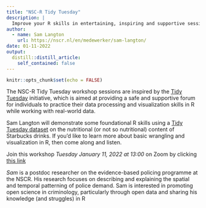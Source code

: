 ```yaml
---
title: "NSC-R Tidy Tuesday"
description: |
  Improve your R skills in entertaining, inspiring and supportive sessions presented by your colleagues.
author:
  - name: Sam Langton
    url: https://nscr.nl/en/medewerker/sam-langton/
date: 01-11-2022
output:
  distill::distill_article:
    self_contained: false
---
```



```r
knitr::opts_chunk$set(echo = FALSE)
```

The NSC-R Tidy Tuesday workshop sessions are inspired by the [Tidy Tuesday](https://www.tidytuesday.com/) initiative, which is aimed at providing a safe and supportive forum for individuals to practice their data processing and visualization skills in R while working with real-world data. 

Sam Langton will demonstrate some foundational R skills using a [Tidy Tuesday dataset](https://raw.githubusercontent.com/rfordatascience/tidytuesday/master/data/2021/2021-12-21/starbucks.csv) on the nutritional (or not so nutritional) content of Starbucks drinks. If you'd like to learn more about basic wrangling and visualization in R, then come along and listen.

Join this workshop *Tuesday January 11, 2022 at 13:00* on Zoom by clicking [this link](https://us02web.zoom.us/j/86851126863?pwd=LzM5bU42Y0crRnJoRGtTWWExUHNSdz09)


*Sam* is a postdoc researcher on the evidence-based policing programme at the NSCR. His research focuses on describing and explaining the spatial and temporal patterning of police demand. Sam is interested in promoting open science in criminology, particularly through open data and sharing his knowledge (and struggles) in R